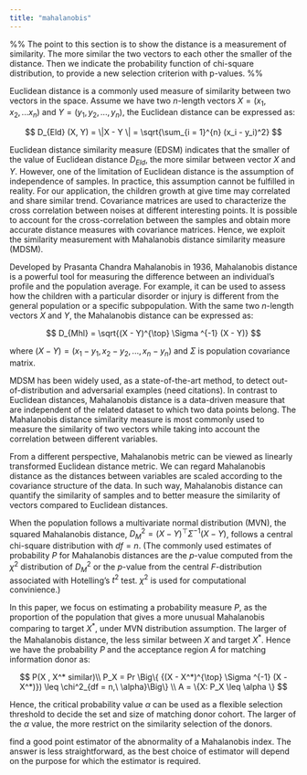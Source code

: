 ```yaml
---
title: "mahalanobis"
---
```


%% The point to this section is to show the distance is a measurement of similarity. The more similar the two vectors to each other the smaller of the distance. Then we indicate the probability function of chi-square distribution, to provide a new selection criterion with p-values. %%

Euclidean distance is a commonly used measure of similarity between two vectors in the space. Assume we have two $n$-length vectors $X = (x_1, x_2, ... x_n)$ and $Y = (y_1, y_2, ..., y_n)$, the Euclidean distance can be expressed as:

$$
D_{Eld} (X, Y) = \|X - Y \| = \sqrt{\sum_{i = 1}^{n} (x_i - y_i)^2}
$$

Euclidean distance similarity measure (EDSM) indicates that the smaller of the value of Euclidean distance $D_{Eld}$, the more similar between vector $X$ and $Y$. However, one of the limitation of Euclidean distance is the assumption of independence of samples. In practice, this assumption cannot be fulfilled in reality. For our application, the children growth at give time may correlated and share similar trend. Covariance matrices are used to characterize the cross correlation between noises at different interesting points. It is possible to account for the cross-correlation between the samples and obtain more accurate distance measures with covariance matrices. Hence, we exploit the similarity measurement with Mahalanobis distance similarity measure (MDSM).

Developed by Prasanta Chandra Mahalanobis in 1936, Mahalanobis distance is a powerful tool for measuring the difference between an individual's profile and the population average. For example, it can be used to assess how the children with a particular disorder or injury is different from the general population or a specific subpopulation. With the same two $n$-length vectors $X$ and $Y$, the Mahalanobis distance can be expressed as:

$$
D_{Mhl} = \sqrt{(X - Y)^{\top} \Sigma ^{-1} (X - Y)}
$$

where $(X - Y) = (x_1 - y_1, x_2 - y_2, ..., x_n - y_n)$ and $\Sigma$ is population covariance matrix.

MDSM has been widely used, as a state-of-the-art method, to detect out-of-distribution and adversarial examples (need citations). In contrast to Euclidean distances, Mahalanobis distance is a data-driven measure that are independent of the related dataset to which two data points belong. The Mahalanobis distance similarity measure is most commonly used to measure the similarity of two vectors while taking into account the correlation between different variables.

From a different perspective, Mahalanobis metric can be viewed as linearly transformed Euclidean distance metric. We can regard Mahalanobis distance as the distances between variables are scaled according to the covariance structure of the data. In such way, Mahalanobis distance can quantify the similarity of samples and to better measure the similarity of vectors compared to Euclidean distances.

When the population follows a multivariate normal distribution (MVN), the squared Mahalanobis distance, $D_{M}^2 = {(X - Y)^{\top} \Sigma ^{-1} (X - Y)}$, follows a central chi-square distribution with $df = n$. (The commonly used estimates of probability $P$ for Mahalanobis distances are the $p$-value computed from the $\chi^2$ distribution of $D_M^2$ or the $p$-value from the central $F$-distribution associated with Hotelling's $t^2$ test. $\chi^2$ is used for computational convinience.)

In this paper, we focus on estimating a probability measure $P$, as the proportion of the population that gives a more unusual Mahalanobis comparing to target $X^*$, under MVN distribution assumption. The larger of the Mahalanobis distance, the less similar between $X$ and target $X^*$. Hence we have the probability $P$ and the acceptance region $A$ for matching information donor as:

$$
P(X , X^* similar)\\
P_X = Pr \Big\{ {(X - X^*)^{\top} \Sigma ^{-1} (X - X^*)}) \leq \chi^2_{df = n,\ \alpha}\Big\} \\
A = \{X: P_X \leq \alpha \}
$$

Hence, the critical probability value $\alpha$ can be used as a flexible selection threshold to decide the set and size of matching donor cohort. The larger of the $\alpha$ value, the more restrict on the similarity selection of the donors.

find a good point estimator of the abnormality of a Mahalanobis index. The answer is less straightforward, as the best choice of estimator will depend on the purpose for which the estimator is required.
